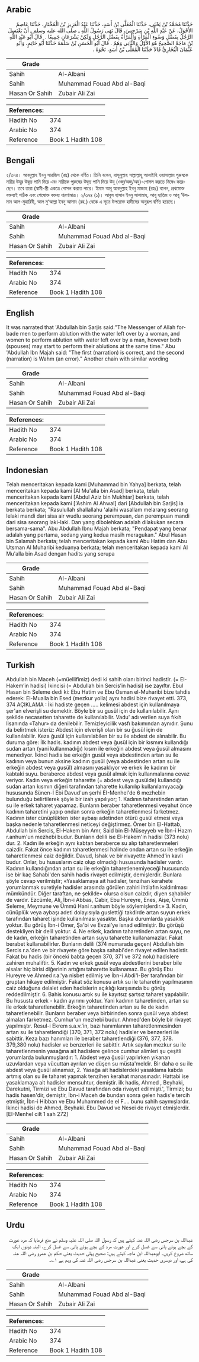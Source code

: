 ## Arabic


<div dir="rtl" lang="ar" style={{fontSize:'larger',backgroundColor:'#f8f9fa',padding:20}}>
حَدَّثَنَا مُحَمَّدُ بْنُ يَحْيَى، حَدَّثَنَا الْمُعَلَّى بْنُ أَسَدٍ، حَدَّثَنَا عَبْدُ الْعَزِيزِ بْنُ الْمُخْتَارِ، حَدَّثَنَا عَاصِمٌ الأَحْوَلُ، عَنْ عَبْدِ اللَّهِ بْنِ سَرْجِسَ، قَالَ نَهَى رَسُولُ اللَّهِ ـ صلى الله عليه وسلم ـ أَنْ يَغْتَسِلَ الرَّجُلُ بِفَضْلِ وَضُوءِ الْمَرْأَةِ وَالْمَرْأَةُ بِفَضْلِ الرَّجُلِ وَلَكِنْ يَشْرَعَانِ جَمِيعًا ‏. ‏ قَالَ أَبُو عَبْدِ اللَّهِ بْنُ مَاجَهْ الصَّحِيحُ هُوَ الأَوَّلُ وَالثَّانِي وَهَمٌ ‏.‏ قَالَ أَبُو الْحَسَنِ بْنُ سَلَمَةَ حَدَّثَنَا أَبُو حَاتِمٍ، وَأَبُو عُثْمَانَ الْبُخَارِيُّ قَالاَ حَدَّثَنَا الْمُعَلَّى بْنُ أَسَدٍ، نَحْوَهُ ‏.‏
</div>
<div style={{backgroundColor:'#f8f9fa',padding:20, marginBottom: 10}}><table> <thead> <tr> <th>Grade</th> <th></th> </tr> </thead> <tbody> <tr><td>Sahih</td><td>Al-Albani</td></tr><tr><td>Sahih</td><td>Muhammad Fouad Abd al-Baqi</td></tr><tr><td>Hasan Or Sahih</td><td>Zubair Ali Zai</td></tr></tbody></table><table> <thead> <tr> <th>References:</th> <th></th> </tr> </thead> <tbody><tr><td>Hadith No</td><td>374</td></tr><tr><td>Arabic No</td><td>374</td></tr><tr><td>Reference</td><td>Book 1 Hadith 108</td></tr></tbody></table></div>

## Bengali


<div dir="ltr" lang="bn" style={{fontSize:'larger',backgroundColor:'#f8f9fa',padding:20}}>
২/৩৭৪। আবদুল্লাহ ইবনু সারজিস (রাঃ) থেকে বর্ণিত। তিনি বলেন, রাসূলুল্লাহ সাল্লাল্লাহু আলাইহি ওয়াসাল্লাম পুরুষকে নারীর উযূর উদ্বৃত্ত পানি দিয়ে এবং নারীকে পুরুষের উদ্বৃত্ত পানি দিয়ে উযূ (ওজু/অজু/অযু)-গোসল করতে নিষেধ করেছেন। তবে তারা (স্বামী-স্ত্রী একত্রে গোসল করতে পারে। ইমাম আবূ আবদুল্লাহ ইবনু মাজাহ (রহঃ) বলেন, প্রথমোক্ত বক্তব্যই সঠিক এবং শেষোক্ত বক্তব্য ধারণামাত্র। ২/৩৭৪ (১)। আবুল হাসান ইবনু সালামাহ, আবূ হাতিম ও আবূ ‘উসমান আল-মুহারিবী, আল মু‘আল্লা ইবনু আসাদ (রহ.) থেকে এ সূত্রে উপরোক্ত হাদীসের অনুরূপ বর্ণিত হয়েছে।
</div>
<div style={{backgroundColor:'#f8f9fa',padding:20, marginBottom: 10}}><table> <thead> <tr> <th>Grade</th> <th></th> </tr> </thead> <tbody> <tr><td>Sahih</td><td>Al-Albani</td></tr><tr><td>Sahih</td><td>Muhammad Fouad Abd al-Baqi</td></tr><tr><td>Hasan Or Sahih</td><td>Zubair Ali Zai</td></tr></tbody></table><table> <thead> <tr> <th>References:</th> <th></th> </tr> </thead> <tbody><tr><td>Hadith No</td><td>374</td></tr><tr><td>Arabic No</td><td>374</td></tr><tr><td>Reference</td><td>Book 1 Hadith 108</td></tr></tbody></table></div>

## English


<div dir="ltr" lang="en" style={{fontSize:'larger',backgroundColor:'#f8f9fa',padding:20}}>
It was narrated that 'Abdullah bin Sarjis said:"The Messenger of Allah forbade men to perform ablution with the water left over by a woman, and women to perform ablution with water left over by a man, however both (spouses) may start to perform their ablutions at the same time." Abu 'Abdullah Ibn Majah said: "The first (narration) is correct, and the second (narration) is Wahm (an error)." Another chain with similar wording
</div>
<div style={{backgroundColor:'#f8f9fa',padding:20, marginBottom: 10}}><table> <thead> <tr> <th>Grade</th> <th></th> </tr> </thead> <tbody> <tr><td>Sahih</td><td>Al-Albani</td></tr><tr><td>Sahih</td><td>Muhammad Fouad Abd al-Baqi</td></tr><tr><td>Hasan Or Sahih</td><td>Zubair Ali Zai</td></tr></tbody></table><table> <thead> <tr> <th>References:</th> <th></th> </tr> </thead> <tbody><tr><td>Hadith No</td><td>374</td></tr><tr><td>Arabic No</td><td>374</td></tr><tr><td>Reference</td><td>Book 1 Hadith 108</td></tr></tbody></table></div>

## Indonesian


<div dir="ltr" lang="id" style={{fontSize:'larger',backgroundColor:'#f8f9fa',padding:20}}>
Telah menceritakan kepada kami [Muhammad bin Yahya] berkata, telah menceritakan kepada kami [Al Mu'alla bin Asad] berkata, telah menceritakan kepada kami [Abdul Aziz bin Mukhtar] berkata, telah menceritakan kepada kami ['Ashim Al Ahwal] dari [Abdullah bin Sarjis] ia berkata berkata; "Rasulullah shallallahu 'alaihi wasallam melarang seorang lelaki mandi dari sisa air wudlu seorang perempuan, dan perempuan mandi dari sisa seorang laki-laki. Dan yang dibolehkan adalah dilakukan secara bersama-sama". Abu Abdullah Ibnu Majah berkata; "Pendapat yang benar adalah yang pertama, sedang yang kedua masih meragukan." Abul Hasan bin Salamah berkata; telah menceritakan kepada kami Abu Hatim dan Abu Utsman Al Muharibi keduanya berkata; telah menceritakan kepada kami Al Mu'alla bin Asad dengan hadits yang serupa
</div>
<div style={{backgroundColor:'#f8f9fa',padding:20, marginBottom: 10}}><table> <thead> <tr> <th>Grade</th> <th></th> </tr> </thead> <tbody> <tr><td>Sahih</td><td>Al-Albani</td></tr><tr><td>Sahih</td><td>Muhammad Fouad Abd al-Baqi</td></tr><tr><td>Hasan Or Sahih</td><td>Zubair Ali Zai</td></tr></tbody></table><table> <thead> <tr> <th>References:</th> <th></th> </tr> </thead> <tbody><tr><td>Hadith No</td><td>374</td></tr><tr><td>Arabic No</td><td>374</td></tr><tr><td>Reference</td><td>Book 1 Hadith 108</td></tr></tbody></table></div>

## Turkish


<div dir="ltr" lang="tr" style={{fontSize:'larger',backgroundColor:'#f8f9fa',padding:20}}>
Abdullah bin Maceh (=müellifimiz) dedi ki sahih olanı birinci hadistir. (= El-Hakem’in hadisi) İkincisi (= Abdullah bin Sercis’in hadisi) ise zayıftır. Ebul Hasan bin Seleme dedi ki: Ebu Hatim ve Ebu Osman el-Muharibi bize tahdis ederek: El-Mualla bin Esed (mezkur yolla) aynı hadisi bize rivayet etti. 373, 374 AÇIKLAMA : İki hadiste geçen ..... kelimesi abdest için kullanılmaya şer'an elverişli su demektir. Böyle bir su gusül için de kullanılabilir. Aynı şekilde necasetten taharette de kullanılabilir. Vadu' adı verilen suya fıkıh lisanında «Tahur» da denilebilir. Temizleyicilik vasfı bakımından aynıdır. Şunu da belirtmek isteriz: Abdest için elverişli olan bir su ğusül için de kullanılabilir. Keza ğusül için kullanılabilen bir su ile abdest de alınabilir. Bu duruma göre: İlk hadis. kadının abdest veya ğusül için bir kısmını kullandığı sudan artan (yani kullanmadığı) kısım ile erkeğin abdest veya ğusül almasını menediyor. İkinci hadis ise erkeğin gusül veya abdestinden artan su ile kadının veya bunun aksine kadının gusül (veya abdestinden artan su ile erkeğin abdest veya gusül) almasını yasaklıyor ve erkek ile kadının bir kabtaki suyu. beraberce abdest veya gusül almak için kullanmalarına cevaz veriyor. Kadın veya erkeğin taharette (= abdest veya gusülde) kullandığı sudan artan kısmın diğeri tarafından taharette kullanılıp kullanılamıyacağı hususunda Sünen-İ Ebi Davud'un şerhi EI-Menhel'de 6 mezhebin bulunduğu belirtilerek şöyle bir izah yapılıyor; 1. Kadının taharetinden artan su ile erkek taharet yapamaz. Bunların beraber taharetlenmesi veyahut önce kadının taharetini yapıp ondan sonra erkeğin taharetlenmesi farketmez. Kadının ister cünüplükten ister aybaşı adetinden ötürü gusül etmesi veya başka nedenle taharetlenmesi neticeyi değiştirmez. Ömer bin El-Hattab, Abdullah bin Sercis, El-Hakem bin Amr, Said bin El-Müseyyeb ve İbn-i Hazm r.anhum'un mezhebi budur. Bunların delili ise El-Hakem'in hadisi (373 nolu) dur. 2. Kadın ile erkeğin aynı kabtan beraberce su alıp taharetlenmeleri caizdir. Fakat önce kadının taharetlenmesi halinde ondan artan su ile erkeğin taharetlenmesi caiz değildir. Davud, İshak ve bir rivayette Ahmed'in kavli budur. Onlar, bu hususların caiz olup olmadığı hususunda hadisler vardır. Kadının kullandığından artan su ile erkeğin taharetlenemiyeceği hususunda ise bir kaç Sahabi'den sahih hadis rivayet edilmiştir, demişlerdir. Bunlara şöyle cevap verilmiştir; «Yasaklamaya ait hadisler, tenzihan kerahete yorumlanmak suretiyle hadisler arasında görülen zahiri ihtilafın kaldırılması mümkündür. Diğer taraftan, ne şekilde• olursa olsun caizdir, diyen sahabiler de vardır. Ezcümle, Ali, İbn-i Abbas, Cabir, Ebu Hureyre, Enes, Aişe, Ümmü Seleme, Meymune ve Ümmü Hani r.anhum böyle söylemişlerdir.» 3. Kadın, cünüplük veya aybaşı adeti dolayısıyla guslettiği takdirde artan suyun erkek tarafından taharet işinde kullanılması yasaktır. Başka durumlarda yasaklık yoktur. Bu görüş İbn-i Ömer, Şa'bi ve Evzai'ye isnad edilmiştir. Bu görüşü destekliyen bir delil yoktur. 4. Ne erkek, kadının taharetinden artan suyu, ne de kadın, erkeğin taharetinden artan suyu taharette kullanamazlar. Fakat berabet kullanabilirler. Bunların delili (374 numarada geçen) AbduIIah bin Sercis r.a.'den ve bir rivayete göre başka sahabi'den rivayet edilen hadistir. Fakat bu hadis (bir önceki babta geçen 370, 371 ve 372 nolu) hadislere zahiren muhaliftir. 5. Kadın ve erkek gusül veya abdestlerini beraber bile alsalar hiç birisi diğerinin artığını taharette kullanamaz. Bu görüş Ebu Hureyre ve Ahmed r.a.'ya nisbet edilmiş ve İbn-i Abdi'l-Ber tarafından bir gruptan hikaye edilmiştir. Fakat söz konusu artık su ile taharetin yapılmasının caiz olduğuna delalet eden hadislerin açıklığı karşısında bu görüş reddedilmiştir. 6. Bahis konusu artık su ile kayıtsız şartsız taharet yapılabilir. Bu hususta erkek - kadın ayırımı yoktur. Yani kadının taharetinden, artan su ile erkek taharetlenebilir. Erkeğin taharetinden artan su ile de kadın taharetlenebilir. Bunların beraber veya birbirinden sonra gusül veya abdest almaları farketmez. Cumhur'un mezhebi budur. Ahmed'den böyle bir rivayet yapılmıştır. Resul-i Ekrem s.a.v.'in, bazı hanımlannın taharetlenmesinden artan su ile taharetlendiği (370, 371, 372 nolu) hadisler ve benzerleri ile sabittir. Keza bazı hanımları ile beraber taharetIendiği (376, 377, 378. 379,380 nolu) hadisler ve benzerleri ile sabittir. Artık sayılan mezkur su ile taharetlenmenin yasağına ait hadislere gelince cumhur alimleri şu çeşitli yorumlarda bulunmuşlardır: 1. Abdest veya ğusül yapılırken yıkanan uzuvlardan veya vücuttan ayrılan ve düşen su müsta'meldir. Bir daha o su ile abdest veya ğusül alınamaz, 2. Yasağa ait hadislerdeki yasaklama kabda artmış olan su ile taharet yapmak tenzihen kerahat manasınadır. Hattabi ise yasaklamaya ait hadisler mensuhtur, demiştir. ilk hadis, Ahmed , Beyhaki, Darekutni, Tirmizi ve Ebu Davud tarafından oda rivayet edilmişti.', Tirmizi; bu hadis hasen'dir, demiştir, İbn-i Maceh de bundan sonra gelen hadis'e tercih etmiştir, İbn-i Hibban ve Ebu Muhammed de el F.... bunu sahih saymışlardır. İkinci hadisi de Ahmed, Beyhaki. Ebu Davud ve Nesei de rivayet etmişlerdir. [EI-Menhel cilt 1 sah 272]
</div>
<div style={{backgroundColor:'#f8f9fa',padding:20, marginBottom: 10}}><table> <thead> <tr> <th>Grade</th> <th></th> </tr> </thead> <tbody> <tr><td>Sahih</td><td>Al-Albani</td></tr><tr><td>Sahih</td><td>Muhammad Fouad Abd al-Baqi</td></tr><tr><td>Hasan Or Sahih</td><td>Zubair Ali Zai</td></tr></tbody></table><table> <thead> <tr> <th>References:</th> <th></th> </tr> </thead> <tbody><tr><td>Hadith No</td><td>374</td></tr><tr><td>Arabic No</td><td>374</td></tr><tr><td>Reference</td><td>Book 1 Hadith 108</td></tr></tbody></table></div>

## Urdu


<div dir="rtl" lang="ur" style={{fontSize:'larger',backgroundColor:'#f8f9fa',padding:20}}>
عبداللہ بن سرجس رضی اللہ عنہ کہتے ہیں کہ رسول اللہ صلی اللہ علیہ وسلم نے منع فرمایا کہ مرد عورت کے بچے ہوئے پانی سے غسل کرے اور عورت مرد کے بچے ہوئے پانی سے غسل کرے، البتہ دونوں ایک ساتھ شروع کریں۔ ابوعبداللہ ابن ماجہ کہتے ہیں: صحیح پہلی حدیث یعنی حکم بن عمرو رضی اللہ عنہ کی ہے، اور دوسری حدیث یعنی عبداللہ بن سرجس رضی اللہ عنہ کی وہم ہے ۱؎۔
</div>
<div style={{backgroundColor:'#f8f9fa',padding:20, marginBottom: 10}}><table> <thead> <tr> <th>Grade</th> <th></th> </tr> </thead> <tbody> <tr><td>Sahih</td><td>Al-Albani</td></tr><tr><td>Sahih</td><td>Muhammad Fouad Abd al-Baqi</td></tr><tr><td>Hasan Or Sahih</td><td>Zubair Ali Zai</td></tr></tbody></table><table> <thead> <tr> <th>References:</th> <th></th> </tr> </thead> <tbody><tr><td>Hadith No</td><td>374</td></tr><tr><td>Arabic No</td><td>374</td></tr><tr><td>Reference</td><td>Book 1 Hadith 108</td></tr></tbody></table></div>
